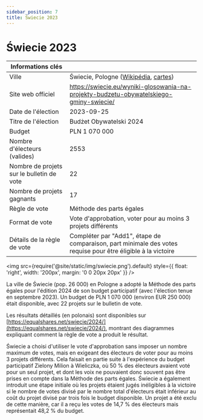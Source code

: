 ```yaml
---
sidebar_position: 7
title: Świecie 2023
---
```



# Świecie 2023

| Informations clés | |
| --- | --- |
| Ville | Świecie, Pologne ([Wikipédia](https://fr.wikipedia.org/wiki/%C5%9Awiecie), [cartes](https://www.google.com/maps/place/%C5%9Awiecie,+Poland/@53.4034138,18.3315098,12z/)) |
| Site web officiel | https://swiecie.eu/wyniki-glosowania-na-projekty-budzetu-obywatelskiego-gminy-swiecie/ |
| Date de l'élection | 2023-09-25 |
| Titre de l'élection | Budżet Obywatelski 2024 |
| Budget | PLN 1 070 000 |
| Nombre d'électeurs (valides) | 2553 |
| Nombre de projets sur le bulletin de vote | 22 |
| Nombre de projets gagnants | 17 |
| Règle de vote | Méthode des parts égales |
| Format de vote | Vote d'approbation, voter pour au moins 3 projets différents |
| Détails de la règle de vote | Compléter par "Add1", étape de comparaison, part minimale des votes requise pour être éligible à la victoire |

<img src={require('@site/static/img/swiecie.png').default} style={{ float: 'right', width: '200px', margin: '0 0 20px 20px' }} />

La ville de Świecie (pop. 26 000) en Pologne a adopté la Méthode des parts égales pour l'édition 2024 de son budget participatif (avec l'élection tenue en septembre 2023).
Un budget de PLN 1 070 000 (environ EUR 250 000) était disponible, avec 22 projets sur le bulletin de vote.

Les résultats détaillés (en polonais) sont disponibles sur [https://equalshares.net/swiecie/2024/](https://equalshares.net/swiecie/2024/), montrant des diagrammes expliquant comment la règle de vote a produit le résultat.

Świecie a choisi d'utiliser le vote d'approbation sans imposer un nombre maximum de votes, mais en exigeant des électeurs de voter pour au moins 3 projets différents.
Cela faisait en partie suite à l'expérience du budget participatif Zielony Milion à Wieliczka, où 50 % des électeurs avaient voté pour un seul projet,
et dont les voix ne pouvaient donc souvent pas être prises en compte dans la Méthode des parts égales.
Świecie a également introduit une étape initiale où les projets étaient jugés inéligibles à la victoire si le nombre de votes divisé par le nombre total d'électeurs était inférieur
au coût du projet divisé par trois fois le budget disponible. Un projet a été exclu de cette manière, car il a reçu les votes de 14,7 % des électeurs mais représentait 48,2 % du budget.
